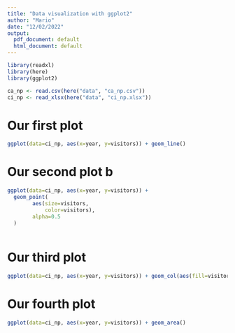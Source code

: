 ```yaml
---
title: "Data visualization with ggplot2"
author: "Mario"
date: "12/02/2022"
output:
  pdf_document: default
  html_document: default
---
```

```r
library(readxl)
library(here)
library(ggplot2)
```
```r
ca_np <- read.csv(here("data", "ca_np.csv"))
ci_np <- read_xlsx(here("data", "ci_np.xlsx"))

```
# Our first plot

```r
ggplot(data=ci_np, aes(x=year, y=visitors)) + geom_line()

```



# Our second plot b

```r
ggplot(data=ci_np, aes(x=year, y=visitors)) + 
  geom_point(
        aes(size=visitors,
            color=visitors),
        alpha=0.5
  )
                                                       
```

# Our third plot

```r
ggplot(data=ci_np, aes(x=year, y=visitors)) + geom_col(aes(fill=visitors))

```

# Our fourth plot

```r
ggplot(data=ci_np, aes(x=year, y=visitors)) + geom_area()

```